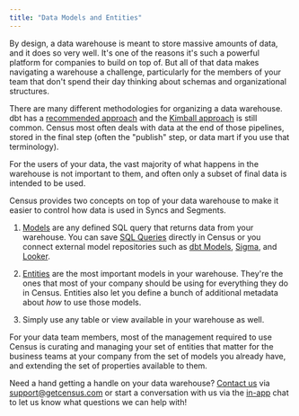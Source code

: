 ```yaml
---
title: "Data Models and Entities"
---
```


By design, a data warehouse is meant to store massive amounts of data, and it does so very well. It's one of the reasons it's such a powerful platform for companies to build on top of. But all of that data makes navigating a warehouse a challenge, particularly for the members of your team that don't spend their day thinking about schemas and organizational structures.

There are many different methodologies for organizing a data warehouse. dbt has a [recommended approach](https://docs.getdbt.com/guides/best-practices/how-we-structure/1-guide-overview) and the [Kimball approach](https://www.kimballgroup.com/data-warehouse-business-intelligence-resources/kimball-techniques/dimensional-modeling-techniques/) is still common. Census most often deals with data at the end of those pipelines, stored in the final step (often the "publish" step, or data mart if you use that terminology).

For the users of your data, the vast majority of what happens in the warehouse is not important to them, and often only a subset of final data is intended to be used.

Census provides two concepts on top of your data warehouse to make it easier to control how data is used in Syncs and Segments.

1. [Models](/basics/data-models-and-entities/models) are any defined SQL query that returns data from your warehouse. You can save [SQL Queries](/basics/data-models-and-entities/models/census-models) directly in Census or you connect external model repositories such as [dbt Models](/basics/data-models-and-entities/models/native-dbt-integration), [Sigma](/basics/data-models-and-entities/models/sigma), and [Looker](/basics/data-models-and-entities/models/looker).

2. [Entities](/basics/data-models-and-entities/entities) are the most important models in your warehouse. They're the ones that most of your company should be using for everything they do in Census. Entities also let you define a bunch of additional metadata about _how_ to use those models.

3. Simply use any table or view available in your warehouse as well.

For your data team members, most of the management required to use Census is curating and managing your set of entities that matter for the business teams at your company from the set of models you already have, and extending the set of properties available to them.

Need a hand getting a handle on your data warehouse? [Contact us](mailto:support@getcensus.com) via support@getcensus.com or start a conversation with us via the [in-app](https://app.getcensus.com) chat to let us know what questions we can help with!
